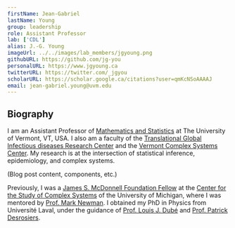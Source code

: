 ```yaml
---
firstName: Jean-Gabriel
lastName: Young
group: leadership
role: Assistant Professor
lab: ['CDL']
alias: J.-G. Young
imageUrl: ../../images/lab_members/jgyoung.png
githubURL: https://github.com/jg-you
personalURL: https://www.jgyoung.ca
twitterURL: https://twitter.com/_jgyou
scholarURL: https://scholar.google.ca/citations?user=qmKcNSoAAAAJ
email: jean-gabriel.young@uvm.edu
---
```


## Biography 

I am an Assistant Professor of [Mathematics and Statistics](https://www.uvm.edu/cems/mathstat) at The University of Vermont, VT, USA. I also am a faculty of the [Translational Global Infectious diseases Research Center](https://www.med.uvm.edu/tgircobre/home) and the [Vermont Complex Systems Center](https://vermontcomplexsystems.org/). My research is at the intersection of statistical inference, epidemiology, and complex systems.

(Blog post content, components, etc.)

Previously, I was a [James S. McDonnell Foundation Fellow](https://www.jsmf.org/apply/fellowship/) at the [Center for the Study of Complex Systems](http://lsa.umich.edu/cscs/) of the University of Michigan, where I was mentored by [Prof. Mark Newman](http://www-personal.umich.edu/~mejn/).
I obtained my PhD in Physics from  Université Laval, under the guidance of [Prof. Louis J. Dubé](http://www.dynamica.phy.ulaval.ca) and [Prof. Patrick Desrosiers](https://scholar.google.ca/citations?user=YAqE0O0AAAAJ&hl=en).
